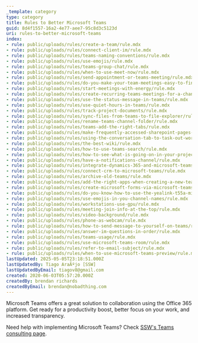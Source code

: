 ```yaml
---
_template: category
type: category
title: Rules to Better Microsoft Teams
guid: 8d4f1557-16a2-4e77-aee7-95c8d3c5123d
uri: rules-to-better-microsoft-teams
index:
- rule: public/uploads/rules/create-a-team/rule.mdx
- rule: public/uploads/rules/connect-client-im/rule.mdx
- rule: public/uploads/rules/teams-naming-conventions/rule.mdx
- rule: public/uploads/rules/use-emojis/rule.mdx
- rule: public/uploads/rules/teams-group-chat/rule.mdx
- rule: public/uploads/rules/when-to-use-meet-now/rule.mdx
- rule: public/uploads/rules/send-appointment-or-teams-meeting/rule.mdx
- rule: public/uploads/rules/do-you-make-your-team-meetings-easy-to-find/rule.mdx
- rule: public/uploads/rules/start-meetings-with-energy/rule.mdx
- rule: public/uploads/rules/create-recurring-teams-meetings-for-a-channel/rule.mdx
- rule: public/uploads/rules/use-the-status-message-in-teams/rule.mdx
- rule: public/uploads/rules/use-quiet-hours-in-teams/rule.mdx
- rule: public/uploads/rules/track-project-documents/rule.mdx
- rule: public/uploads/rules/sync-files-from-teams-to-file-explorer/rule.mdx
- rule: public/uploads/rules/rename-teams-channel-folder/rule.mdx
- rule: public/uploads/rules/teams-add-the-right-tabs/rule.mdx
- rule: public/uploads/rules/make-frequently-accessed-sharepoint-pages-easier-to-find/rule.mdx
- rule: public/uploads/rules/using-the-conversation-tab-to-task-out-work/rule.mdx
- rule: public/uploads/rules/the-best-wiki/rule.mdx
- rule: public/uploads/rules/how-to-use-teams-search/rule.mdx
- rule: public/uploads/rules/how-to-see-what-is-going-on-in-your-project/rule.mdx
- rule: public/uploads/rules/have-a-notifications-channel/rule.mdx
- rule: public/uploads/rules/integrate-dynamics-365-and-microsoft-teams/rule.mdx
- rule: public/uploads/rules/connect-crm-to-microsoft-teams/rule.mdx
- rule: public/uploads/rules/archive-old-teams/rule.mdx
- rule: public/uploads/rules/add-the-right-apps-when-creating-a-new-team/rule.mdx
- rule: public/uploads/rules/create-microsoft-forms-via-microsoft-teams/rule.mdx
- rule: public/uploads/rules/do-you-know-how-to-use-the-yealink-t55a-microsoft-teams-phone/rule.mdx
- rule: public/uploads/rules/use-emojis-in-you-channel-names/rule.mdx
- rule: public/uploads/rules/workstations-use-gpu/rule.mdx
- rule: public/uploads/rules/meeting-join-info-at-the-top/rule.mdx
- rule: public/uploads/rules/video-background/rule.mdx
- rule: public/uploads/rules/phone-as-webcam/rule.mdx
- rule: public/uploads/rules/how-to-send-message-to-yourself-on-teams/rule.mdx
- rule: public/uploads/rules/answer-im-questions-in-order/rule.mdx
- rule: public/uploads/rules/teams-usage/rule.mdx
- rule: public/uploads/rules/use-microsoft-teams-room/rule.mdx
- rule: public/uploads/rules/refer-to-email-subject/rule.mdx
- rule: public/uploads/rules/when-to-use-microsoft-teams-preview/rule.mdx
lastUpdated: 2025-05-05T23:18:51.000Z
lastUpdatedBy: Tiago AraÃºjo [SSW]
lastUpdatedByEmail: tiagov8@gmail.com
created: 2020-06-03T05:57:20.000Z
createdBy: brendan richards
createdByEmail: brendan@nobadthing.com
---
```


Microsoft Teams offers a great solution to collaboration using the Office 365 platform. Get ready for a productivity boost, better focus on your work, and increased transparency.

Need help with implementing Microsoft Teams? Check [SSW's Teams consulting page](https://www.ssw.com.au/consulting/microsoft-teams).
